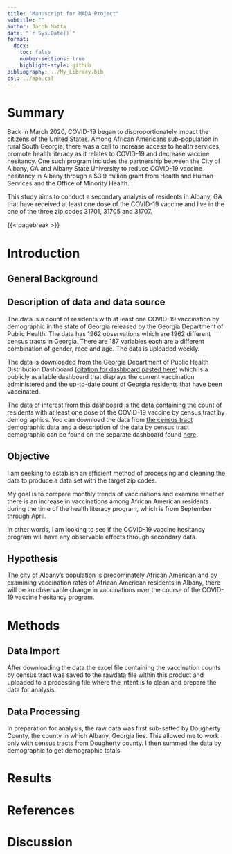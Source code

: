 ```yaml
---
title: "Manuscript for MADA Project"
subtitle: ""
author: Jacob Matta
date: "`r Sys.Date()`"
format:
  docx:
    toc: false
    number-sections: true
    highlight-style: github
bibliography: ../My_Library.bib
csl: ../apa.csl
---
```


# Summary

Back in March 2020, COVID-19 began to disproportionately impact the citizens of the United States. Among African Americans sub-population in rural South Georgia, there was a call to increase access to health services, promote health literacy as it relates to COVID-19 and decrease vaccine hesitancy. One such program includes the partnership between the City of Albany, GA and Albany State University to reduce COVID-19 vaccine hesitancy in Albany through a $3.9 million grant from Health and Human Services and the Office of Minority Health.

This study aims to conduct a secondary analysis of residents in Albany, GA that have received at least one dose of the COVID-19 vaccine and live in the one of the three zip codes 31701, 31705 and 31707.

{{< pagebreak >}}

# Introduction

## General Background

## Description of data and data source

The data is a count of residents with at least one COVID-19 vaccination by demographic in the state of Georgia released by the Georgia Department of Public Health. The data has 1962 observations which are 1962 different census tracts in Georgia. There are 187 variables each are a different combination of gender, race and age. The data is uploaded weekly.

The data is downloaded from the Georgia Department of Public Health Distribution Dashboard ([citation for dashboard pasted here](https://experience.arcgis.com/experience/3d8eea39f5c1443db1743a4cb8948a9c)) which is a publicly available dashboard that displays the current vaccination administered and the up-to-date count of Georgia residents that have been vaccinated. 

The data of interest from this dashboard is the data containing the count of residents with at least one dose of the COVID-19 vaccine by census tract by demographics. You can download the data from [the census tract demographic data](https://www.arcgis.com/home/item.html?id=17a8a4af79e5453a9132aaa29fb4ad22) and a description of the data by census tract demographic can be found on the separate dashboard found [here](https://insights.arcgis.com/#/view/08d2c1f995524053b1f9669dd0b0b995). 

## Objective

I am seeking to establish an efficient method of processing and cleaning the data to produce a data set with the target zip codes.

My goal is to compare monthly trends of vaccinations and examine whether there is an increase in vaccinations among African American residents during the time of the health literacy program, which is from September through April.

In other words, I am looking to see if the COVID-19 vaccine hesitancy program will have any observable effects through secondary data.

## Hypothesis

The city of Albany's population is predominately African American and by examining vaccination rates of African American residents in Albany, there will be an observable change in vaccinations over the course of the COVID-19 vaccine hesitancy program.

# Methods

## Data Import

After downloading the data the excel file containing the vaccination counts by census tract was saved to the rawdata file within this product and uploaded to a processing file where the intent is to clean and prepare the data for analysis. 

## Data Processing

In preparation for analysis, the raw data was first sub-setted by  Dougherty County, the county in which Albany, Georgia lies. This allowed me to work only with census tracts from Dougherty county. I then summed the data by demographic to get demographic totals 

# Results

# References

# Discussion
